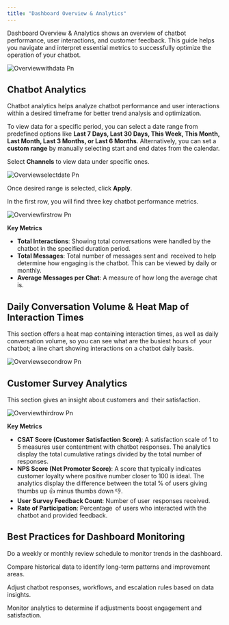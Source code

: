 ```yaml
---
title: "Dashboard Overview & Analytics"
---
```


Dashboard Overview & Analytics shows an overview of chatbot performance, user interactions, and customer feedback. This guide helps you navigate and interpret essential metrics to successfully optimize the operation of your chatbot.

![Overviewwithdata Pn](/images/overviewwithdata.png)

## Chatbot Analytics

Chatbot analytics helps analyze chatbot performance and user interactions within a desired timeframe for better trend analysis and optimization.

To view data for a specific period, you can select a date range from predefined options like **Last 7 Days, Last 30 Days, This Week, This Month, Last Month, Last 3 Months, or Last 6 Months**. Alternatively, you can set a **custom range** by manually selecting start and end dates from the calendar.

Select **Channels** to view data under specific ones.

![Overviewselectdate Pn](/images/overviewselectdate.png)

Once desired range is selected, click **Apply**.

In the first row, you will find three key chatbot performance metrics.

![Overviewfirstrow Pn](/images/overviewfirstrow.png)

**Key Metrics**

- **Total Interactions**: Showing total conversations were handled by the chatbot in the specified duration period.
- **Total Messages**: Total number of messages sent and received to help determine how engaging is the chatbot. This can be viewed by daily or monthly.
- **Average Messages per Chat**: A measure of how long the average chat is.

## Daily Conversation Volume & Heat Map of Interaction Times

This section offers a heat map containing interaction times, as well as daily conversation volume, so you can see what are the busiest hours of your chatbot; a line chart showing interactions on a chatbot daily basis.

![Overviewsecondrow Pn](/images/overviewsecondrow.png)

## Customer Survey Analytics

This section gives an insight about customers and their satisfaction.

![Overviewthirdrow Pn](/images/overviewthirdrow.png)

**Key Metrics**

- **CSAT Score (Customer Satisfaction Score)**: A satisfaction scale of 1 to 5 measures user contentment with chatbot responses. The analytics display the total cumulative ratings divided by the total number of responses.
- **NPS Score (Net Promoter Score)**: A score that typically indicates customer loyalty where positive number closer to 100 is ideal. The analytics display the difference between the total % of users giving thumbs up 👍 minus thumbs down 👎.
- **User Survey Feedback Count**: Number of user responses received.
- **Rate of Participation**: Percentage of users who interacted with the chatbot and provided feedback.

## Best Practices for Dashboard Monitoring

<Icon icon="circle-check" /> Do a weekly or monthly review schedule to monitor trends in the dashboard.

<Icon icon="circle-check" /> Compare historical data to identify long-term patterns and improvement areas.

<Icon icon="circle-check" /> Adjust chatbot responses, workflows, and escalation rules based on data insights.

<Icon icon="circle-check" /> Monitor analytics to determine if adjustments boost engagement and satisfaction.